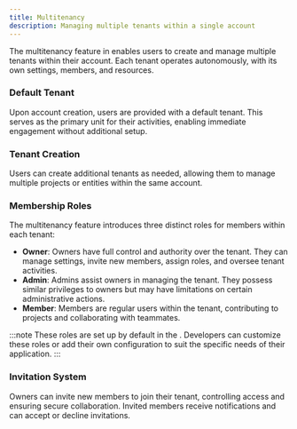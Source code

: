 ```yaml
---
title: Multitenancy
description: Managing multiple tenants within a single account
---
```


The multitenancy feature in <ProjectName/> enables users to create and manage multiple tenants within their account.
Each tenant operates autonomously, with its own settings, members, and resources.

### Default Tenant

Upon account creation, users are provided with a default tenant. This serves as the primary unit for their activities,
enabling immediate engagement without additional setup.

### Tenant Creation

Users can create additional tenants as needed, allowing them to manage multiple projects or entities within the same
account.

### Membership Roles

The multitenancy feature introduces three distinct roles for members within each tenant:

- **Owner**: Owners have full control and authority over the tenant. They can manage settings, invite new members,
assign roles, and oversee tenant activities.
- **Admin**: Admins assist owners in managing the tenant. They possess similar privileges to owners but may have
limitations on certain administrative actions.
- **Member**: Members are regular users within the tenant, contributing to projects and collaborating with teammates.

:::note
These roles are set up by default in the <ProjectName/>. Developers can customize these roles or add their own
configuration to suit the specific needs of their application.
:::

### Invitation System

Owners can invite new members to join their tenant, controlling access and ensuring secure collaboration. Invited
members receive notifications and can accept or decline invitations.
